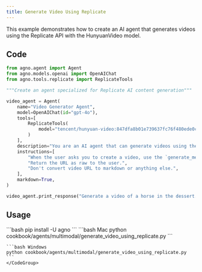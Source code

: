 ```yaml
---
title: Generate Video Using Replicate
---
```


This example demonstrates how to create an AI agent that generates videos using the Replicate API with the HunyuanVideo model.

## Code

```python cookbook/agents/multimodal/generate_video_using_replicate.py
from agno.agent import Agent
from agno.models.openai import OpenAIChat
from agno.tools.replicate import ReplicateTools

"""Create an agent specialized for Replicate AI content generation"""

video_agent = Agent(
    name="Video Generator Agent",
    model=OpenAIChat(id="gpt-4o"),
    tools=[
        ReplicateTools(
            model="tencent/hunyuan-video:847dfa8b01e739637fc76f480ede0c1d76408e1d694b830b5dfb8e547bf98405"
        )
    ],
    description="You are an AI agent that can generate videos using the Replicate API.",
    instructions=[
        "When the user asks you to create a video, use the `generate_media` tool to create the video.",
        "Return the URL as raw to the user.",
        "Don't convert video URL to markdown or anything else.",
    ],
    markdown=True,
)

video_agent.print_response("Generate a video of a horse in the dessert.")
```

## Usage

<Steps>
  <Snippet file="create-venv-step.mdx" />

  <Step title="Install libraries">
    ```bash
    pip install -U agno
    ```
  </Step>

  <Step title="Run Agent">
    <CodeGroup>
    ```bash Mac
    python cookbook/agents/multimodal/generate_video_using_replicate.py
    ```
    
    ```bash Windows  
    python cookbook/agents/multimodal/generate_video_using_replicate.py
    ```
    </CodeGroup>
  </Step>
</Steps>